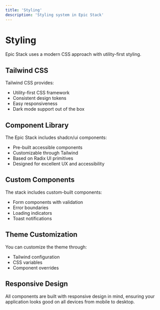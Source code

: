 ```yaml
---
title: 'Styling'
description: 'Styling system in Epic Stack'
---
```


# Styling

Epic Stack uses a modern CSS approach with utility-first styling.

## Tailwind CSS

Tailwind CSS provides:

- Utility-first CSS framework
- Consistent design tokens
- Easy responsiveness
- Dark mode support out of the box

## Component Library

The Epic Stack includes shadcn/ui components:

- Pre-built accessible components
- Customizable through Tailwind
- Based on Radix UI primitives
- Designed for excellent UX and accessibility

## Custom Components

The stack includes custom-built components:

- Form components with validation
- Error boundaries
- Loading indicators
- Toast notifications

## Theme Customization

You can customize the theme through:

- Tailwind configuration
- CSS variables
- Component overrides

## Responsive Design

All components are built with responsive design in mind, ensuring your application looks good on all devices from mobile to desktop.